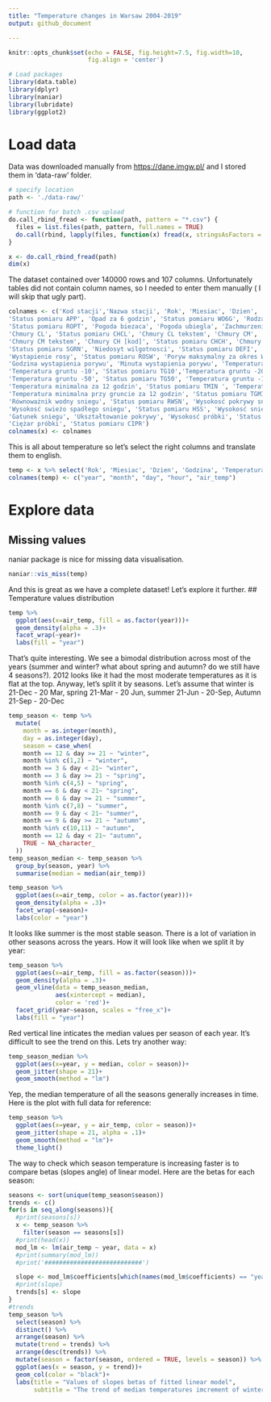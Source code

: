 ```yaml
---
title: "Temperature changes in Warsaw 2004-2019"
output: github_document

---
```


```r
knitr::opts_chunk$set(echo = FALSE, fig.height=7.5, fig.width=10,
                      fig.align = 'center')
```
```r
# Load packages
library(data.table)
library(dplyr)
library(naniar)
library(lubridate)
library(ggplot2)
```
# Load data

Data was downloaded manually from <https://dane.imgw.pl/> and I stored them in 
'data-raw' folder.

```r
# specify location
path <- './data-raw/'

# function for batch .csv upload
do.call_rbind_fread <- function(path, pattern = "*.csv") {
  files = list.files(path, pattern, full.names = TRUE)
  do.call(rbind, lapply(files, function(x) fread(x, stringsAsFactors = FALSE)))
}

x <- do.call_rbind_fread(path)
dim(x)
```
The dataset contained over 140000 rows and 107 columns. Unfortunately tables did not contain column names, so I needed to enter them manually ( I will skip that ugly part).
```r
colnames <- c('Kod stacji','Nazwa stacji', 'Rok', 'Miesiac', 'Dzien', 'Godzina', 'Wysokosc podstawy chmur CL CM szyfrowana','Status pomiaru HPOD', 'Wysokosc podstawy nizszej', 'Status pomiaru HPON', 'Wysokosc podstawy wyzszej', 'Status pomiaru HPOW', 'Wysokosc podstawy tekstowy', 'Pomiar przyrzadem 1 (niższa)', 'Pomiar przyrzadem 2 (wyższa)', 'Widzialnosc', 'Status pomiaru WID', 'Widzialnosc operatora', 'Status pomiaru WIDO','Widzialnosc automat', 'Status pomiaru WIDA', 'Zachmurzenie ogólne', 'Status pomiaru NOG','Kierunek wiatru', 'Status pomiaru KRWR', 'Prędkosc wiatru', 'Status pomiaru FWR ','Poryw wiatru ', 'Status pomiaru PORW ', 'Temperatura powietrza', 'Status pomiaru TEMP','Temperatura termometru zwilżonego', 'Status pomiaru TTZW', 'Wskaznik wentylacji','Wskaznik lodu', 'Cisnienie pary wodnej', 'Status pomiaru CPW', 'Wilgotnosc względna','Status pomiaru WLGW ', 'Temperatura punktu rosy', 'Status pomiaru TPTR', 'Cisnienie na pozimie stacji','Status pomiaru PPPS ', 'Cisnienie na pozimie morza', 'Status pomiaru PPPM', 'Charakterystyka tendencji', 'Wartosc tendencji',
'Status pomiaru APP', 'Opad za 6 godzin', 'Status pomiaru WO6G', 'Rodzaj opadu za 6 godzin',
'Status pomiaru ROPT', 'Pogoda biezaca', 'Pogoda ubiegla', 'Zachmurzenie niskie', 'Status pomiaru CLCM',
'Chmury CL', 'Status pomiaru CHCL', 'Chmury CL tekstem', 'Chmury CM', 'Status pomiaru CHCM',
'Chmury CM tekstem', 'Chmury CH [kod]', 'Status pomiaru CHCH', 'Chmury CH tekstem', 'Stan gruntu',
'Status pomiaru SGRN', 'Niedosyt wilgotnosci', 'Status pomiaru DEFI', 'Usłonecznienie', 'Status pomiaru USLN',
'Wystapienie rosy', 'Status pomiaru ROSW', 'Poryw maksymalny za okres WW', 'Status pomiaru PORK',
'Godzina wystapienia porywu', 'Minuta wystapienia porywu', 'Temperatura gruntu -5', 'Status pomiaru TG05',
'Temperatura gruntu -10', 'Status pomiaru TG10','Temperatura gruntu -20', 'Status pomiaru TG20',
'Temperatura gruntu -50', 'Status pomiaru TG50', 'Temperatura gruntu -100', 'Status pomiaru TG100',
'Temperatura minimalna za 12 godzin', 'Status pomiaru TMIN ', 'Temperatura maksymalna za 12 godzin', 'Status pomiaru TMAX ',
'Temperatura minimalna przy gruncie za 12 godzin', 'Status pomiaru TGMI',
'Równoważnik wodny sniegu', 'Status pomiaru RWSN', 'Wysokosć pokrywy snieżnej', 'Status pomiaru PKSN',
'Wysokosć swieżo spadłego sniegu', 'Status pomiaru HSS', 'Wysokosć sniegu na poletku', 'Status pomiaru GRSN',
'Gatunek sniegu', 'Ukształtowanie pokrywy', 'Wysokosć próbki', 'Status pomiaru HPRO',
'Ciężar próbki', 'Status pomiaru CIPR')
colnames(x) <- colnames
```
This is all about temperature so let's select the right columns and translate
them to english.
```r
temp <- x %>% select('Rok', 'Miesiac', 'Dzien', 'Godzina', 'Temperatura powietrza')
colnames(temp) <- c("year", "month", "day", "hour", "air_temp")
```

# Explore data
## Missing values
naniar package is nice for missing data visualisation. 
```r
naniar::vis_miss(temp)
```
And this is great as we have a complete dataset! Let's explore it further.
## Temperature values distribution
```r
temp %>% 
  ggplot(aes(x=air_temp, fill = as.factor(year)))+
  geom_density(alpha = .3)+
  facet_wrap(~year)+
  labs(fill = "year")
```
That's quite interesting. We see a bimodal distribution across most of the years (summer and winter? what about spring and autumn? do we still have 4 seasons?). 2012 looks like it had the most moderate temperatures as it is flat at the top. Anyway, let's split it by seasons.
Let's assume that winter is 21-Dec - 20 Mar, spring 21-Mar - 20 Jun, summer 21-Jun - 20-Sep, Autumn 21-Sep - 20-Dec

```r
temp_season <- temp %>%
  mutate(
    month = as.integer(month),
    day = as.integer(day),
    season = case_when(
    month == 12 & day >= 21 ~ "winter",
    month %in% c(1,2) ~ "winter",
    month == 3 & day < 21~ "winter",
    month == 3 & day >= 21 ~ "spring",
    month %in% c(4,5) ~ "spring",
    month == 6 & day < 21~ "spring",
    month == 6 & day >= 21 ~ "summer",
    month %in% c(7,8) ~ "summer",
    month == 9 & day < 21~ "summer",
    month == 9 & day >= 21 ~ "autumn",
    month %in% c(10,11) ~ "autumn",
    month == 12 & day < 21~ "autumn",
    TRUE ~ NA_character_
  ))
temp_season_median <- temp_season %>% 
  group_by(season, year) %>% 
  summarise(median = median(air_temp))

temp_season %>% 
  ggplot(aes(x=air_temp, color = as.factor(year)))+
  geom_density(alpha = .3)+
  facet_wrap(~season)+
  labs(color = "year")
```
It looks like summer is the most stable season. There is a lot of variation in other seasons across the years. How it will look like when we split it by year:
```r
temp_season %>%
  ggplot(aes(x=air_temp, fill = as.factor(season)))+
  geom_density(alpha = .3)+
  geom_vline(data = temp_season_median,
             aes(xintercept = median),
             color = 'red')+
  facet_grid(year~season, scales = "free_x")+
  labs(fill = "year")
```
Red vertical line inticates the median values per season of each year. It's difficult to see the trend on this. Lets try another way:
```r
temp_season_median %>% 
  ggplot(aes(x=year, y = median, color = season))+
  geom_jitter(shape = 21)+
  geom_smooth(method = "lm")
```
Yep, the median temperature of all the seasons generally increases in time. Here is the plot with full data for reference:
```r
temp_season %>% 
  ggplot(aes(x=year, y = air_temp, color = season))+
  geom_jitter(shape = 21, alpha = .1)+
  geom_smooth(method = "lm")+
  theme_light()
```
The way to check which season temperature is increasing faster is to compare betas (slopes angle) of linear model. Here are the betas for each season:
```r
seasons <- sort(unique(temp_season$season))
trends <- c()
for(s in seq_along(seasons)){
  #print(seasons[s])
  x <- temp_season %>%
    filter(season == seasons[s])
  #print(head(x))
  mod_lm <- lm(air_temp ~ year, data = x)
  #print(summary(mod_lm))
  #print('###########################')

  slope <- mod_lm$coefficients[which(names(mod_lm$coefficients) == "year")]
  #print(slope)
  trends[s] <- slope
}
#trends
temp_season %>%
  select(season) %>%
  distinct() %>%
  arrange(season) %>% 
  mutate(trend = trends) %>% 
  arrange(desc(trends)) %>%
  mutate(season = factor(season, ordered = TRUE, levels = season)) %>%
  ggplot(aes(x = season, y = trend))+
  geom_col(color = "black")+
  labs(title = "Values of slopes betas of fitted linear model",
       subtitle = "The trend of median temperatures imcrement of winter and \nspring is the highest, while autumn is the lowest")

```
